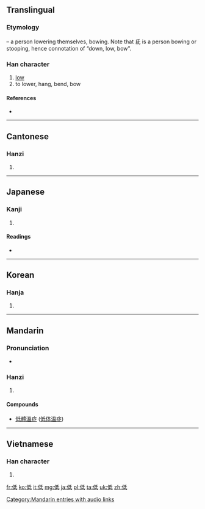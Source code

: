 ==Translingual==
{{stroke order|strokes=7}}

===Etymology===
{{Han compound|人|alt1=亻|t1=man, person|氐|ls=psc|c1=s|c2=p}} – a person lowering themselves, bowing. Note that 氐 is a person bowing or stooping, hence connotation of “down, low, bow”.

===Han character===
{{Han char|rn=9|rad=人|as=05|sn=7|four=2224<sub>0</sub>|canj=人竹心一 (OHPM), 人竹女戈 (OHVI)|ids=⿰[[亻]][[氐]]}}

# [[low]]
# to lower, hang, bend, bow

====References====
* {{Han ref|kx=0098.080|dkj=00504|dj=0207.010|hdz=10137.040|uh=4F4E|ud=20302|bh=A743|bd=42819}}

----

==Cantonese==

===Hanzi===
{{yue-hanzi|jyut=|y=dai1}}

# {{defn|lang=yue|sort=人05}}

----

==Japanese==

===Kanji===
{{ja-kanji|grade=4|rs=人05}}

# {{defn|lang=ja|sort=人05}}

====Readings====
* {{ja-readings|on=[[てい]] (tei)|kun=[[ひくい]] (hikui)}}

----

==Korean==

===Hanja===
{{ko-hanja|hangeul=저|rv=jeo|mr=chŏ}}

# {{defn|lang=ko|sort=人05}}

----

==Mandarin==

===Pronunciation===
* {{audio|zh-dī.ogg|audio}}

===Hanzi===
{{cmn-hanzi|pin=[[dī]] ([[di1]])|wg=ti<sup>1</sup>}}

# {{defn|lang=cmn|sort=人05}}

====Compounds====
* [[低體溫症]] ([[低体温症]])

[[Category:Mandarin entries with audio links]]

----

==Vietnamese==

===Han character===
{{vi-hantu|[[đê]], [[đây]], [[đay]]|rs=人05}}

# {{defn|lang=vi|sort=人05}}

[[fr:低]]
[[ko:低]]
[[it:低]]
[[mg:低]]
[[ja:低]]
[[pl:低]]
[[ta:低]]
[[uk:低]]
[[zh:低]]